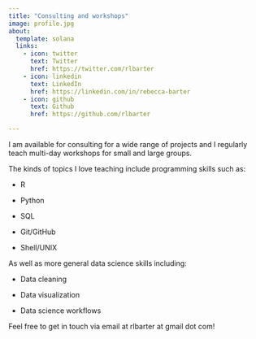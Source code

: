 ```yaml
---
title: "Consulting and workshops"
image: profile.jpg
about:
  template: solana
  links:
    - icon: twitter
      text: Twitter
      href: https://twitter.com/rlbarter
    - icon: linkedin
      text: LinkedIn
      href: https://linkedin.com/in/rebecca-barter
    - icon: github
      text: Github
      href: https://github.com/rlbarter

---
```


I am available for consulting for a wide range of projects and I regularly teach multi-day workshops for small and large groups.

The kinds of topics I love teaching include programming skills such as:

- R

- Python

- SQL

- Git/GitHub

- Shell/UNIX

As well as more general data science skills including:

- Data cleaning

- Data visualization

- Data science workflows

Feel free to get in touch via email at rlbarter at gmail dot com!
